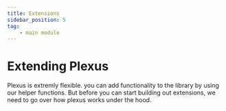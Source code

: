 ```yaml
---
title: Extensions
sidebar_position: 5
tag:
    - main module
---
```


# Extending Plexus

Plexus is extremly flexible. you can add functionality to the library by using our helper functions. But before you can start building out extensions, we need to go over how plexus works under the hood.

